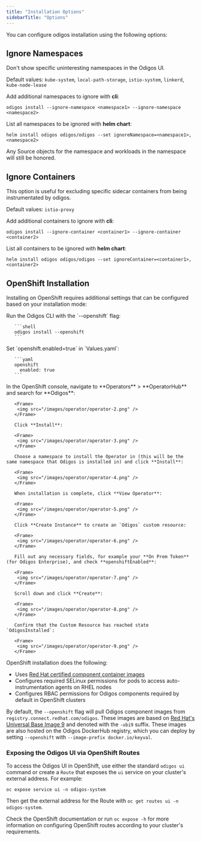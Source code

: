 ```yaml
---
title: "Installation Options"
sidebarTitle: "Options"
---
```


You can configure odigos installation using the following options:

## Ignore Namespaces

Don't show specific uninteresting namespaces in the Odigos UI.

Default values: `kube-system`, `local-path-storage`, `istio-system`, `linkerd`, `kube-node-lease`

Add additional namespaces to ignore with **cli**:
```shell
odigos install --ignore-namespace <namespace1> --ignore-namespace <namespace2>
```

List all namespaces to be ignored with **helm chart**:
```shell
helm install odigos odigos/odigos --set ignoreNamespace=<namespace1>,<namespace2>
```

Any Source objects for the namespace and workloads in the namespace will still be honored.

## Ignore Containers

This option is useful for excluding specific sidecar containers from being instrumentated by odigos. 

Default values: `istio-proxy`

Add additional containers to ignore with **cli**:
```shell
odigos install --ignore-container <container1> --ignore-container <container2>
```

List all containers to be ignored with **helm chart**:
```shell
helm install odigos odigos/odigos --set ignoreContainer=<container1>,<container2>
```

## OpenShift Installation

Installing on OpenShift requires additional settings that can be
configured based on your installation mode:

<Tabs>
  <Tab title="Odigos CLI">
       Run the Odigos CLI with the `--openshift` flag:

       ```shell
       odigos install --openshift
       ```
  </Tab>
  <Tab title="Helm Chart">
       Set `openshift.enabled=true` in `Values.yaml`:

       ```yaml
       openshift
         enabled: true
       ```
  </Tab>
  <Tab title="Operator">
       In the OpenShift console, navigate to **Operators** > **OperatorHub** and search for **Odigos**:

       <Frame>
        <img src="/images/operator/operator-2.png" />
       </Frame>

       Click **Install**:

       <Frame>
        <img src="/images/operator/operator-3.png" />
       </Frame>

       Choose a namespace to install the Operator in (this will be the same namespace that Odigos is installed in) and click **Install**:

       <Frame>
        <img src="/images/operator/operator-4.png" />
       </Frame>

       When installation is complete, click **View Operator**:

       <Frame>
        <img src="/images/operator/operator-5.png" />
       </Frame>

       Click **Create Instance** to create an `Odigos` custom resource:

       <Frame>
        <img src="/images/operator/operator-6.png" />
       </Frame>

       Fill out any necessary fields, for example your **On Prem Token** (for Odigos Enterprise), and check **openshiftEnabled**:

       <Frame>
        <img src="/images/operator/operator-7.png" />
       </Frame>

       Scroll down and click **Create**:

       <Frame>
        <img src="/images/operator/operator-8.png" />
       </Frame>

       Confirm that the Custom Resource has reached state `OdigosInstalled`:

       <Frame>
        <img src="/images/operator/operator-9.png" />
       </Frame>
  </Tab>
</Tabs>

OpenShift installation does the following:

* Uses [Red Hat certified component container images](https://odigos.io/blog/openshift-certified)
* Configures required SELinux permissions for pods to access auto-instrumentation agents on RHEL nodes
* Configures RBAC permissions for Odigos components required by default in OpenShift clusters

By default, the `--openshift` flag will pull Odigos component images
from `registry.connect.redhat.com/odigos`. These images are based on
[Red Hat's Universal Base Image
9](https://catalog.redhat.com/software/base-images) and denoted with
the `-ubi9` suffix. These images are also hosted on the Odigos
DockerHub registry, which you can deploy by setting `--openshift` with
`--image-prefix docker.io/keyval`.

### Exposing the Odigos UI via OpenShift Routes

To access the Odigos UI in OpenShift, use either the standard `odigos
ui` command or create a `Route` that exposes the `ui` service on your
cluster's external address. For example:

```
oc expose service ui -n odigos-system
```

Then get the external address for the Route with `oc get routes ui -n
odigos-system`.

Check the OpenShift documentation or run `oc expose -h` for more
information on configuring OpenShift routes according to your
cluster's requirements.
